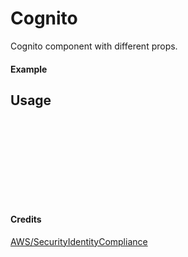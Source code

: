 
<Meta of={Cognito} title="AWS/SecurityIdentityCompliance/Cognito" />

# Cognito

Cognito component with different props.

#### Example

<Canvas of={Cognito.Primary} />

## Usage

```ts
import { Cognito } from "yadl-ui";

const Example = () => {
  return (
      <Cognito />
  );
};

export default Example;
```

#### Credits
[AWS/SecurityIdentityCompliance](https://aws-icons.com/)
